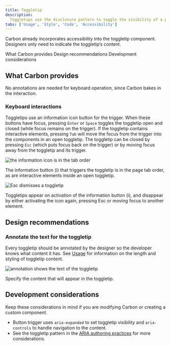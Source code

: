 ```yaml
---
title: Toggletip
description:
  Toggletips use the disclosure pattern to toggle the visibility of a popover. They display additional information upon the click of a UI trigger element and can contain interactive elements.
tabs: ['Usage', 'Style', 'Code', 'Accessibility']
---
```



<PageDescription>

Carbon already incorporates accessibility into the toggletip component. Designers only need to indicate the toggletip’s content.

</PageDescription>

<AnchorLinks>
  <AnchorLink>What Carbon provides</AnchorLink>
  <AnchorLink>Design recommendations</AnchorLink>
  <AnchorLink>Development considerations</AnchorLink>
</AnchorLinks>

## What Carbon provides

No annotations are needed for keyboard operation, since Carbon bakes in the interaction.

### Keyboard interactions

Toggletips use an information icon button for the trigger. When these buttons have focus, pressing `Enter` or `Space` toggles the toggletip open and closed (while focus remains on the trigger). If the toggletip contains interactive elements, pressing `Tab` will move the focus from the trigger into the components in an open toggletip. The toggletip can be closed by pressing `Esc` (which puts focus back on the trigger) or by moving focus away from the toggletip and its trigger.

<Row>
<Column colLg={8}>

![the information icon is in the tab order](images/toggletip-accessibility-1.png)

<Caption>
  The information button (i) that triggers the toggletip is in the page tab order, as are interactive elements inside an open toggletip.
</Caption>

</Column>
</Row>

<Row>
<Column colLg={8}>

![Esc dismisses a toggletip](images/toggletip-accessibility-2.png)

<Caption>
  Toggletips appear on activation of the information button (i), and disappear by either activating the icon again, pressing Esc or moving focus to another element.
</Caption>

</Column>
</Row>

## Design recommendations

### Annotate the text for the toggletip

Every toggletip should be annotated by the designer so the developer knows what content it has. See [Usage](https://carbondesignsystem.com/components/toggletip/usage) for information on the length and styling of toggletip content.

<Row>
<Column colLg={8}>

![annotation shows the text of the toggletip](images/toggletip-accessibility-3.png)

<Caption>
  Specify the content that will appear in the toggletip.
</Caption>

</Column>
</Row>

## Development considerations

Keep these considerations in mind if you are modifying Carbon or creating a
custom component.

- Button trigger uses `aria-expanded` to set toggletip visibility and `aria-controls` to handle navigation to the content.
- See the toggletip pattern in the [ARIA authoring practices](https://w3c.github.io/aria-practices/#toggletip) for more considerations.